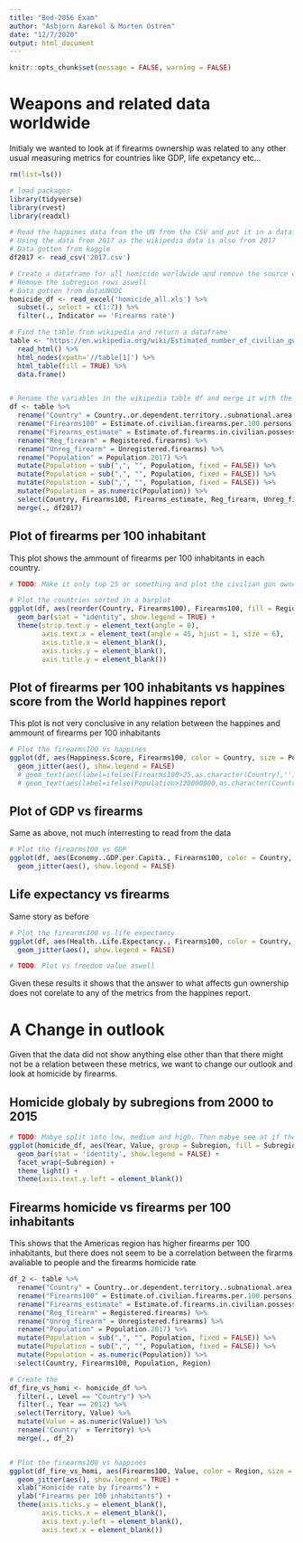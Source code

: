 ```yaml
---
title: "Bed-2056 Exam"
author: "Asbjorn Aarekol & Morten Ostrem"
date: "12/7/2020"
output: html_document
---
```


```r
knitr::opts_chunk$set(message = FALSE, warning = FALSE)
```

# Weapons and related data worldwide
Initialy we wanted to look at if firearms ownership was related to any other usual measuring metrics for countries like GDP, life expetancy etc...

```r
rm(list=ls())

# load packages
library(tidyverse)
library(rvest)
library(readxl)

# Read the happines data from the UN from the CSV and put it in a dataframe
# Using the data from 2017 as the wikipedia data is also from 2017
# Data gotten from kaggle
df2017 <- read_csv('2017.csv')

# Create a dataframe for all homicide worldwide and remove the source collums
# Remove the subregion rows aswell
# Data gotten from dataUNODC
homicide_df <- read_excel('homicide_all.xls') %>% 
  subset(., select = c(1:7)) %>% 
  filter(., Indicator == 'Firearms rate')

# Find the table from wikipedia and return a dataframe
table <- "https://en.wikipedia.org/wiki/Estimated_number_of_civilian_guns_per_capita_by_country" %>%
  read_html() %>%
  html_nodes(xpath='//table[1]') %>% 
  html_table(fill = TRUE) %>% 
  data.frame()


# Rename the variables in the wikipedia table df and merge it with the happines data
df <- table %>% 
  rename("Country" = Country..or.dependent.territory..subnational.area..etc..) %>% 
  rename("Firearms100" = Estimate.of.civilian.firearms.per.100.persons) %>% 
  rename("Firearms_estimate" = Estimate.of.firearms.in.civilian.possession) %>% 
  rename("Reg_firearm" = Registered.firearms) %>% 
  rename("Unreg_firearm" = Unregistered.firearms) %>% 
  rename("Population" = Population.2017) %>% 
  mutate(Population = sub(",", "", Population, fixed = FALSE)) %>% 
  mutate(Population = sub(",", "", Population, fixed = FALSE)) %>%
  mutate(Population = sub(",", "", Population, fixed = FALSE)) %>% 
  mutate(Population = as.numeric(Population)) %>% 
  select(Country, Firearms100, Firearms_estimate, Reg_firearm, Unreg_firearm, Population, Region) %>% 
  merge(., df2017)

```

## Plot of firearms per 100 inhabitant
This plot shows the ammount of firearms per 100 inhabitants in each country.


```r
# TODO: Make it only top 25 or something and plot the civilian gun ownership vs the military one. 85% of firearms worldwide is owned by civilians

# Plot the countries sorted in a barplot
ggplot(df, aes(reorder(Country, Firearms100), Firearms100, fill = Region)) +
  geom_bar(stat = "identity", show.legend = TRUE) +
  theme(strip.text.y = element_text(angle = 0),
        axis.text.x = element_text(angle = 45, hjust = 1, size = 6),
        axis.title.x = element_blank(),
        axis.ticks.y = element_blank(),
        axis.title.y = element_blank())
```

## Plot of firearms per 100 inhabitants vs happines score from the World happines report
This plot is not very conclusive in any relation between the happines and ammount of firearms per 100 inhabitants

```r

# Plot the firearms100 vs happines
ggplot(df, aes(Happiness.Score, Firearms100, color = Country, size = Population)) +
  geom_jitter(aes(), show.legend = FALSE)
  # geom_text(aes(label=ifelse(Firearms100>25,as.character(Country),'')), hjust=1,vjust=0, show.legend = FALSE) +
  # geom_text(aes(label=ifelse(Population>120000000,as.character(Country),'')), hjust=1,vjust=0, show.legend = FALSE)


```

## Plot of GDP vs firearms 
Same as above, not much interresting to read from the data

```r

# Plot the firearms100 vs GDP
ggplot(df, aes(Economy..GDP.per.Capita., Firearms100, color = Country, size = Population)) +
  geom_jitter(aes(), show.legend = FALSE)


```

## Life expectancy vs firearms
Same story as before

```r

# Plot the firearms100 vs life expectancy
ggplot(df, aes(Health..Life.Expectancy., Firearms100, color = Country, size = Population)) +
  geom_jitter(aes(), show.legend = FALSE)

# TODO: Plot vs freedom value aswell

```


Given these results it shows that the answer to what affects gun ownership does not corelate to any of the metrics from the happines report. 


# A Change in outlook
Given that the data did not show anything else other than that there might not be a relation between these metrics, we want to change our outlook and look at homicide by firearms.



## Homicide globaly by subregions from 2000 to 2015

```r
# TODO: Mabye split into low, medium and high. Then mabye see at if there is any data from these regions that explain what causes these differences.
ggplot(homicide_df, aes(Year, Value, group = Subregion, fill = Subregion)) +
  geom_bar(stat = 'identity', show.legend = FALSE) +
  facet_wrap(~Subregion) +
  theme_light() +
  theme(axis.text.y.left = element_blank())

```

## Firearms homicide vs firearms per 100 inhabitants
This shows that the Americas region has higher firearms per 100 inhabitants, but there does not seem to be a correlation between the firarms avaliable to people and the firearms homicide rate

```r

df_2 <- table %>% 
  rename("Country" = Country..or.dependent.territory..subnational.area..etc..) %>% 
  rename("Firearms100" = Estimate.of.civilian.firearms.per.100.persons) %>% 
  rename("Firearms_estimate" = Estimate.of.firearms.in.civilian.possession) %>% 
  rename("Reg_firearm" = Registered.firearms) %>% 
  rename("Unreg_firearm" = Unregistered.firearms) %>% 
  rename("Population" = Population.2017) %>% 
  mutate(Population = sub(",", "", Population, fixed = FALSE)) %>%
  mutate(Population = sub(",", "", Population, fixed = FALSE)) %>% 
  mutate(Population = as.numeric(Population)) %>% 
  select(Country, Firearms100, Population, Region)

# Create the 
df_fire_vs_homi <- homicide_df %>% 
  filter(., Level == "Country") %>% 
  filter(., Year == 2012) %>% 
  select(Territory, Value) %>% 
  mutate(Value = as.numeric(Value)) %>% 
  rename('Country' = Territory) %>% 
  merge(., df_2)


# Plot the firearms100 vs happines
ggplot(df_fire_vs_homi, aes(Firearms100, Value, color = Region, size = Population)) +
  geom_jitter(aes(), show.legend = TRUE) +
  xlab("Homicide rate by firearms") +
  ylab("Firearms per 100 inhabitants") +
  theme(axis.ticks.y = element_blank(),
        axis.ticks.x = element_blank(),
        axis.text.y.left = element_blank(),
        axis.text.x = element_blank())

```
